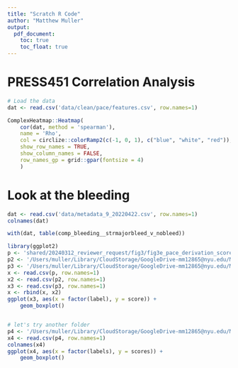 ```yaml
---
title: "Scratch R Code"
author: "Matthew Muller"
output:
  pdf_document:
    toc: true
    toc_float: true
---
```


# PRESS451 Correlation Analysis
```r
# Load the data
dat <- read.csv('data/clean/pace/features.csv', row.names=1)

ComplexHeatmap::Heatmap(
    cor(dat, method = 'spearman'),
    name = 'Rho',
    col = circlize::colorRamp2(c(-1, 0, 1), c("blue", "white", "red")),
    show_row_names = TRUE,
    show_column_names = FALSE,
    row_names_gp = grid::gpar(fontsize = 4)
    )
```


# Look at the bleeding
```r
dat <- read.csv('data/metadata_9_20220422.csv', row.names=1)
colnames(dat)

with(dat, table(comp_bleeding__strmajorbleed_v_nobleed))
```

```r
library(ggplot2)
p <- 'shared/20240312_reviewer_request/fig3/fig3e_pace_derivation_scores.csv'
p2 <- '/Users/muller/Library/CloudStorage/GoogleDrive-mm12865@nyu.edu/My Drive/RugglesLab/projects/platelet-activity/output/pace_scores_press_01.csv'
p3 <- '/Users/muller/Library/CloudStorage/GoogleDrive-mm12865@nyu.edu/My Drive/RugglesLab/projects/platelet-activity/output/pace_predictions.csv'
x <- read.csv(p, row.names=1)
x2 <- read.csv(p2, row.names=1)
x3 <- read.csv(p3, row.names=1)
x <- rbind(x, x2)
ggplot(x3, aes(x = factor(label), y = score)) +
    geom_boxplot()


# let's try another folder
p4 <- '/Users/muller/Library/CloudStorage/GoogleDrive-mm12865@nyu.edu/My Drive/RugglesLab/projects/platelet-activity/output/pace_press_scoring_tiles__run_4/pace_press_metadata_with_scores_and_tiles.csv'
x4 <- read.csv(p4, row.names=1)
colnames(x4)
ggplot(x4, aes(x = factor(labels), y = scores)) +
    geom_boxplot()
```